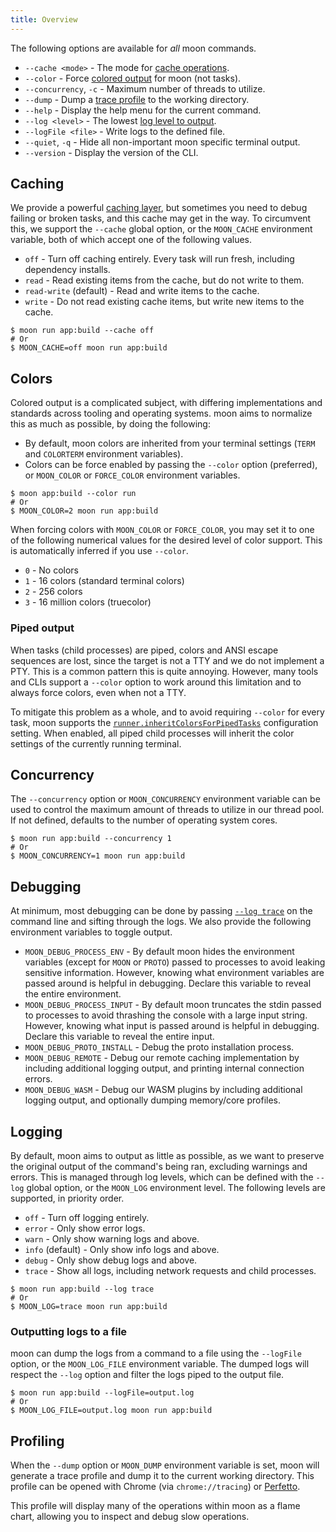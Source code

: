 ```yaml
---
title: Overview
---
```



The following options are available for _all_ moon commands.

- `--cache <mode>` - The mode for [cache operations](#caching).
- `--color` - Force [colored output](#colors) for moon (not tasks).
- `--concurrency`, `-c` - Maximum number of threads to utilize.
- `--dump` - Dump a [trace profile](#profiling) to the working directory.
- `--help` - Display the help menu for the current command.
- `--log <level>` - The lowest [log level to output](#logging).
- `--logFile <file>` - Write logs to the defined file.
- `--quiet`, `-q` - Hide all non-important moon specific terminal output.
- `--version` - Display the version of the CLI.

## Caching

We provide a powerful [caching layer](../concepts/cache), but sometimes you need to debug failing or
broken tasks, and this cache may get in the way. To circumvent this, we support the `--cache` global
option, or the `MOON_CACHE` environment variable, both of which accept one of the following values.

- `off` - Turn off caching entirely. Every task will run fresh, including dependency installs.
- `read` - Read existing items from the cache, but do not write to them.
- `read-write` (default) - Read and write items to the cache.
- `write` - Do not read existing cache items, but write new items to the cache.

```shell
$ moon run app:build --cache off
# Or
$ MOON_CACHE=off moon run app:build
```

## Colors

Colored output is a complicated subject, with differing implementations and standards across tooling
and operating systems. moon aims to normalize this as much as possible, by doing the following:

- By default, moon colors are inherited from your terminal settings (`TERM` and `COLORTERM`
  environment variables).
- Colors can be force enabled by passing the `--color` option (preferred), or `MOON_COLOR` or
  `FORCE_COLOR` environment variables.

```shell
$ moon app:build --color run
# Or
$ MOON_COLOR=2 moon run app:build
```

When forcing colors with `MOON_COLOR` or `FORCE_COLOR`, you may set it to one of the following
numerical values for the desired level of color support. This is automatically inferred if you use
`--color`.

- `0` - No colors
- `1` - 16 colors (standard terminal colors)
- `2` - 256 colors
- `3` - 16 million colors (truecolor)

### Piped output

When tasks (child processes) are piped, colors and ANSI escape sequences are lost, since the target
is not a TTY and we do not implement a PTY. This is a common pattern this is quite annoying.
However, many tools and CLIs support a `--color` option to work around this limitation and to always
force colors, even when not a TTY.

To mitigate this problem as a whole, and to avoid requiring `--color` for every task, moon supports
the [`runner.inheritColorsForPipedTasks`](../config/workspace#inheritcolorsforpipedtasks)
configuration setting. When enabled, all piped child processes will inherit the color settings of
the currently running terminal.

## Concurrency

The `--concurrency` option or `MOON_CONCURRENCY` environment variable can be used to control the
maximum amount of threads to utilize in our thread pool. If not defined, defaults to the number of
operating system cores.

```shell
$ moon run app:build --concurrency 1
# Or
$ MOON_CONCURRENCY=1 moon run app:build
```

## Debugging

At minimum, most debugging can be done by passing [`--log trace`](#logging) on the command line and
sifting through the logs. We also provide the following environment variables to toggle output.

- `MOON_DEBUG_PROCESS_ENV` - By default moon hides the environment variables (except for `MOON` or
  `PROTO`) passed to processes to avoid leaking sensitive information. However, knowing what
  environment variables are passed around is helpful in debugging. Declare this variable to reveal
  the entire environment.
- `MOON_DEBUG_PROCESS_INPUT` - By default moon truncates the stdin passed to processes to avoid
  thrashing the console with a large input string. However, knowing what input is passed around is
  helpful in debugging. Declare this variable to reveal the entire input.
- `MOON_DEBUG_PROTO_INSTALL` - Debug the proto installation process.
- `MOON_DEBUG_REMOTE` - Debug our remote caching implementation by including additional logging
  output, and printing internal connection errors.
- `MOON_DEBUG_WASM` - Debug our WASM plugins by including additional logging output, and optionally
  dumping memory/core profiles.

## Logging

By default, moon aims to output as little as possible, as we want to preserve the original output of
the command's being ran, excluding warnings and errors. This is managed through log levels, which
can be defined with the `--log` global option, or the `MOON_LOG` environment level. The following
levels are supported, in priority order.

- `off` - Turn off logging entirely.
- `error` - Only show error logs.
- `warn` - Only show warning logs and above.
- `info` (default) - Only show info logs and above.
- `debug` - Only show debug logs and above.
- `trace` - Show all logs, including network requests and child processes.

```shell
$ moon run app:build --log trace
# Or
$ MOON_LOG=trace moon run app:build
```

### Outputting logs to a file

moon can dump the logs from a command to a file using the `--logFile` option, or the `MOON_LOG_FILE`
environment variable. The dumped logs will respect the `--log` option and filter the logs piped to
the output file.

```shell
$ moon run app:build --logFile=output.log
# Or
$ MOON_LOG_FILE=output.log moon run app:build
```

## Profiling<VersionLabel version="1.26.0" />

When the `--dump` option or `MOON_DUMP` environment variable is set, moon will generate a trace
profile and dump it to the current working directory. This profile can be opened with Chrome (via
`chrome://tracing`) or [Perfetto](https://ui.perfetto.dev/).

This profile will display many of the operations within moon as a flame chart, allowing you to
inspect and debug slow operations.
